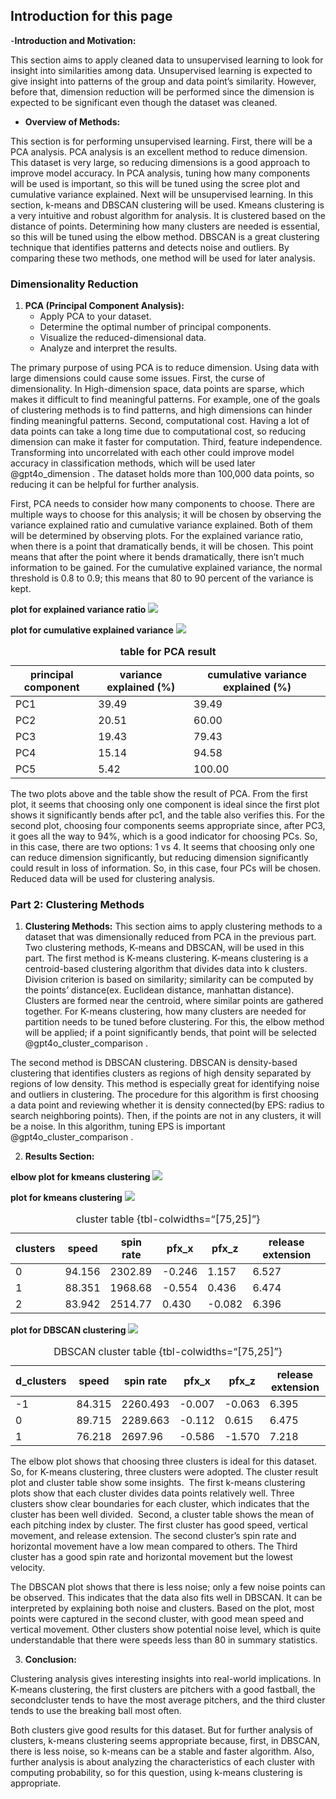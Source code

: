 ## Introduction for this page

-**Introduction and Motivation:** 

This section aims to apply cleaned data to unsupervised learning to look for insight into similarities among data. Unsupervised learning is expected to give insight into patterns of the group and data point’s similarity. However, before that, dimension reduction will be performed since the dimension is expected to be significant even though the dataset was cleaned.

- **Overview of Methods:** 

This section is for performing unsupervised learning. First, there will be a PCA analysis. PCA analysis is an excellent method to reduce dimension. This dataset is very large, so reducing dimensions is a good approach to improve model accuracy. In PCA analysis, tuning how many components will be used is important, so this will be tuned using the scree plot and cumulative variance explained. 
Next will be unsupervised learning. In this section, k-means and DBSCAN clustering will be used. Kmeans clustering is a very intuitive and robust algorithm for analysis. It is clustered based on the distance of points. Determining how many clusters are needed is essential, so this will be tuned using the elbow method. DBSCAN is a great clustering technique that identifies patterns and detects noise and outliers. By comparing these two methods, one method will be used for later analysis.


### Dimensionality Reduction
1. **PCA (Principal Component Analysis):**
   - Apply PCA to your dataset.
   - Determine the optimal number of principal components.
   - Visualize the reduced-dimensional data.
   - Analyze and interpret the results.

The primary purpose of using PCA is to reduce dimension. Using data with large dimensions could cause some issues. First, the curse of dimensionality. In High-dimension space, data points are sparse, which makes it difficult to find meaningful patterns. For example, one of the goals of clustering methods is to find patterns, and high dimensions can hinder finding meaningful patterns. Second, computational cost. Having a lot of data points can take a long time due to computational cost, so reducing dimension can make it faster for computation. Third, feature independence. Transforming into uncorrelated with each other could improve model accuracy in classification methods, which will be used later @gpt4o_dimension . 
The dataset holds more than 100,000 data points, so reducing it can be helpful for further analysis.

First, PCA needs to consider how many components to choose. There are multiple ways to choose for this analysis; it will be chosen by observing the variance explained ratio and cumulative variance explained. Both of them will be determined by observing plots. For the explained variance ratio, when there is a point that dramatically bends, it will be chosen. This point means that after the point where it bends dramatically, there isn't much information to be gained. For the cumulative explained variance, the normal threshold is 0.8 to 0.9; this means that 80 to 90 percent of the variance is kept. 


**plot for explained variance ratio**
![](/5000_plots/output_pca_explained1.png)

**plot for cumulative explained variance**
![](/5000_plots/output_pca_explained1.png)


| principal component | variance explained (%) | cumulative variance explained (%) |
|---------------------|------------------------|-----------------------------------|
| PC1                 | 39.49                  | 39.49                             |
| PC2                 | 20.51                  | 60.00                             |
| PC3                 | 19.43                  | 79.43                             |
| PC4                 | 15.14                  | 94.58                             |
| PC5                 | 5.42                   | 100.00                            |

: **table for PCA result**

The two plots above and the table show the result of PCA. From the first plot, it seems that choosing only one component is ideal since the first plot shows it significantly bends after pc1, and the table also verifies this. For the second plot, choosing four components seems appropriate since, after PC3, it goes all the way to 94%, which is a good indicator for choosing PCs. 
So, in this case, there are two options: 1 vs 4. It seems that choosing only one can reduce dimension significantly, but reducing dimension significantly could result in loss of information. So, in this case, four PCs will be chosen. Reduced data will be used for clustering analysis.



### Part 2: Clustering Methods

1. **Clustering Methods:**
This section aims to apply clustering methods to a dataset that was dimensionally reduced from PCA in the previous part. Two clustering methods, K-means and DBSCAN, will be used in this part. 
The first method is K-means clustering. K-means clustering is a centroid-based clustering algorithm that divides data into k clusters. Division criterion is based on similarity; similarity can be computed by the points' distance(ex. Euclidean distance, manhattan distance). Clusters are formed near the centroid, where similar points are gathered together. For K-means clustering, how many clusters are needed for partition needs to be tuned before clustering. For this, the elbow method will be applied; if a point significantly bends, that point will be selected @gpt4o_cluster_comparison . 

The second method is DBSCAN clustering. DBSCAN is density-based clustering that identifies clusters as regions of high density separated by regions of low density. This method is especially great for identifying noise and outliers in clustering. The procedure for this algorithm is first choosing a data point and reviewing whether it is density connected(by EPS: radius to search neighboring points). Then,  if the points are not in any clusters, it will be a noise. In this algorithm, tuning EPS is important @gpt4o_cluster_comparison . 

2. **Results Section:**


**elbow plot for kmeans clustering**
![](/5000_plots/output_pca_explained1.png)

**plot for kmeans clustering**
![](/5000_plots/output_cluster.png)


| clusters| speed | spin rate |  pfx_x | pfx_z  |release extension|
|---------| ------|-----------|--------|--------|-----------------|   
| 0       | 94.156| 2302.89   |-0.246  |1.157   | 6.527           | 
| 1       | 88.351| 1968.68   |-0.554  |0.436   | 6.474           | 
| 2       | 83.942| 2514.77   | 0.430  |-0.082  | 6.396           |

: cluster table {tbl-colwidths="[75,25]"}


**plot for DBSCAN clustering**
![](/5000_plots/output_dbscan.png)


|d_clusters| speed | spin rate |  pfx_x | pfx_z  |release extension|
|--------- | ------|-----------|--------|--------|-----------------|   
| -1       | 84.315| 2260.493  |-0.007  |-0.063  | 6.395           | 
| 0        | 89.715| 2289.663  |-0.112  |0.615   | 6.475           | 
| 1        | 76.218| 2697.96   | -0.586 |-1.570  | 7.218           |

: DBSCAN cluster table {tbl-colwidths="[75,25]"}




The elbow plot shows that choosing three clusters is ideal for this dataset. So, for K-means clustering, three clusters were adopted. The cluster result plot and cluster table show some insights. 
The first k-means clustering plots show that each cluster divides data points relatively well. Three clusters show clear boundaries for each cluster, which indicates that the cluster has been well divided. 
Second, a cluster table shows the mean of each pitching index by cluster. The first cluster has good speed, vertical movement, and release extension. The second cluster's spin rate and horizontal movement have a low mean compared to others. The Third cluster has a good spin rate and horizontal movement but the lowest velocity.  

The DBSCAN plot shows that there is less noise; only a few noise points can be observed. This indicates that the data also fits well in DBSCAN. It can be interpreted by explaining both noise and clusters.
Based on the plot, most points were captured in the second cluster, with good mean speed and vertical movement. Other clusters show potential noise level, which is quite understandable that there were speeds less than 80 in summary statistics. 



3. **Conclusion:**
   
Clustering analysis gives interesting insights into real-world implications. In K-means clustering, the first clusters are pitchers with a good fastball, the secondcluster tends to have the most average pitchers, and the third cluster tends to use the breaking ball most often. 

Both clusters give good results for this dataset. But for further analysis of clusters, k-means clustering seems appropriate because, first, in DBSCAN, there is less noise, so k-means can be a stable and faster algorithm. Also, further analysis is about analyzing the characteristics of each cluster with computing probability, so for this question, using k-means clustering is appropriate. 

